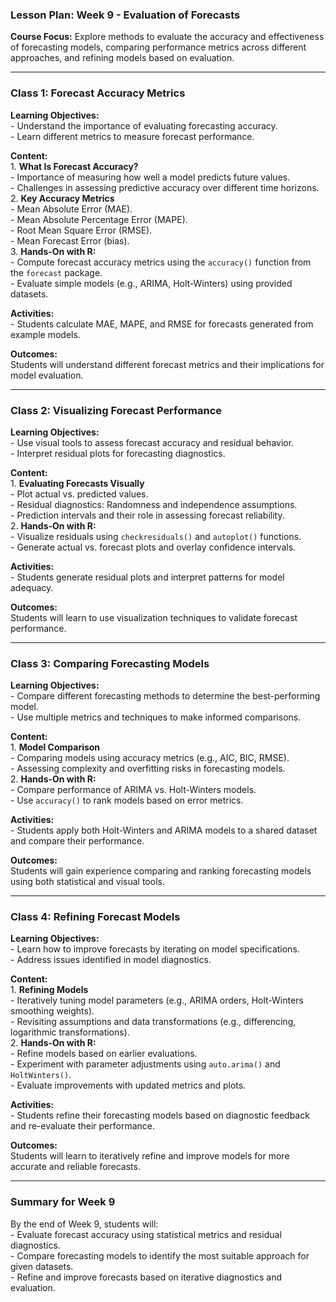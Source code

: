 ### **Lesson Plan: Week 9 - Evaluation of Forecasts**  
**Course Focus:** Explore methods to evaluate the accuracy and effectiveness of forecasting models, comparing performance metrics across different approaches, and refining models based on evaluation.

---

### **Class 1: Forecast Accuracy Metrics**  
**Learning Objectives:**  
- Understand the importance of evaluating forecasting accuracy.  
- Learn different metrics to measure forecast performance.  

**Content:**  
1. **What Is Forecast Accuracy?**  
   - Importance of measuring how well a model predicts future values.  
   - Challenges in assessing predictive accuracy over different time horizons.  
2. **Key Accuracy Metrics**  
   - Mean Absolute Error (MAE).  
   - Mean Absolute Percentage Error (MAPE).  
   - Root Mean Square Error (RMSE).  
   - Mean Forecast Error (bias).  
3. **Hands-On with R:**  
   - Compute forecast accuracy metrics using the `accuracy()` function from the `forecast` package.  
   - Evaluate simple models (e.g., ARIMA, Holt-Winters) using provided datasets.  

**Activities:**  
- Students calculate MAE, MAPE, and RMSE for forecasts generated from example models.  

**Outcomes:**  
Students will understand different forecast metrics and their implications for model evaluation.

---

### **Class 2: Visualizing Forecast Performance**  
**Learning Objectives:**  
- Use visual tools to assess forecast accuracy and residual behavior.  
- Interpret residual plots for forecasting diagnostics.  

**Content:**  
1. **Evaluating Forecasts Visually**  
   - Plot actual vs. predicted values.  
   - Residual diagnostics: Randomness and independence assumptions.  
   - Prediction intervals and their role in assessing forecast reliability.  
2. **Hands-On with R:**  
   - Visualize residuals using `checkresiduals()` and `autoplot()` functions.  
   - Generate actual vs. forecast plots and overlay confidence intervals.  

**Activities:**  
- Students generate residual plots and interpret patterns for model adequacy.  

**Outcomes:**  
Students will learn to use visualization techniques to validate forecast performance.

---

### **Class 3: Comparing Forecasting Models**  
**Learning Objectives:**  
- Compare different forecasting methods to determine the best-performing model.  
- Use multiple metrics and techniques to make informed comparisons.  

**Content:**  
1. **Model Comparison**  
   - Comparing models using accuracy metrics (e.g., AIC, BIC, RMSE).  
   - Assessing complexity and overfitting risks in forecasting models.  
2. **Hands-On with R:**  
   - Compare performance of ARIMA vs. Holt-Winters models.  
   - Use `accuracy()` to rank models based on error metrics.  

**Activities:**  
- Students apply both Holt-Winters and ARIMA models to a shared dataset and compare their performance.  

**Outcomes:**  
Students will gain experience comparing and ranking forecasting models using both statistical and visual tools.

---

### **Class 4: Refining Forecast Models**  
**Learning Objectives:**  
- Learn how to improve forecasts by iterating on model specifications.  
- Address issues identified in model diagnostics.  

**Content:**  
1. **Refining Models**  
   - Iteratively tuning model parameters (e.g., ARIMA orders, Holt-Winters smoothing weights).  
   - Revisiting assumptions and data transformations (e.g., differencing, logarithmic transformations).  
2. **Hands-On with R:**  
   - Refine models based on earlier evaluations.  
   - Experiment with parameter adjustments using `auto.arima()` and `HoltWinters()`.  
   - Evaluate improvements with updated metrics and plots.  

**Activities:**  
- Students refine their forecasting models based on diagnostic feedback and re-evaluate their performance.  

**Outcomes:**  
Students will learn to iteratively refine and improve models for more accurate and reliable forecasts.

---

### **Summary for Week 9**  
By the end of Week 9, students will:  
- Evaluate forecast accuracy using statistical metrics and residual diagnostics.  
- Compare forecasting models to identify the most suitable approach for given datasets.  
- Refine and improve forecasts based on iterative diagnostics and evaluation.  

